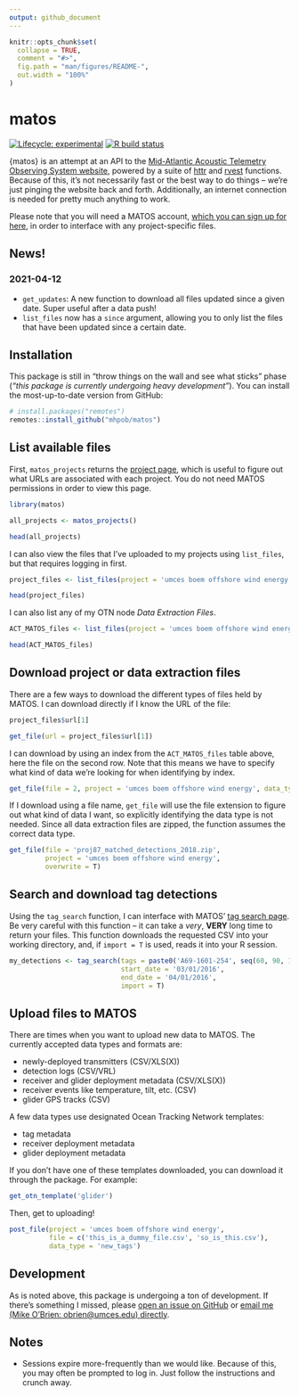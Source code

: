 ```yaml
---
output: github_document
---
```


<!-- README.md is generated from README.Rmd. Please edit this file -->
<!-- Very likely that you'll need to run rmarkdown::render('readme.rmd') rather than the knit button. -->
<!-- readme.html will be created and is unnecessary, so delete that. -->

```r
knitr::opts_chunk$set(
  collapse = TRUE,
  comment = "#>",
  fig.path = "man/figures/README-",
  out.width = "100%"
)
```

# matos

<!-- badges: start -->
[![Lifecycle: experimental](https://img.shields.io/badge/lifecycle-experimental-orange.svg)](https://www.tidyverse.org/lifecycle/#experimental)
[![R build status](https://github.com/mhpob/matos/workflows/R-CMD-check/badge.svg)](https://github.com/mhpob/matos/actions)
<!-- badges: end -->

{matos} is an attempt at an API to the [Mid-Atlantic Acoustic Telemetry Observing System website](https://matos.asascience.com/), powered by a suite of [httr](https://httr.r-lib.org/) and [rvest](https://rvest.tidyverse.org/) functions. Because of this, it's not necessarily fast or the best way to do things -- we're just pinging the website back and forth. Additionally, an internet connection is needed for pretty much anything to work.

Please note that you will need a MATOS account, [which you can sign up for here](https://matos.asascience.com/account/signup), in order to interface with any project-specific files.

## News!
### 2021-04-12
  - `get_updates`: A new function to download all files updated since a given date. Super useful after a data push!
  - `list_files` now has a `since` argument, allowing you to only list the files that have been updated since a certain date.

## Installation

This package is still in "throw things on the wall and see what sticks" phase (*"this package is currently undergoing heavy development"*). You can install the most-up-to-date version from GitHub:

```r
# install.packages("remotes")
remotes::install_github("mhpob/matos")
```

## List available files

First, `matos_projects` returns the [project page](https://matos.asascience.com/project), which is useful to figure out what URLs are associated with each project. You do not need MATOS permissions in order to view this page.

```r
library(matos)

all_projects <- matos_projects()

head(all_projects)
```

I can also view the files that I've uploaded to my projects using `list_files`, but that requires logging in first.

```r
project_files <- list_files(project = 'umces boem offshore wind energy', data_type = 'project')

head(project_files)
```

I can also list any of my OTN node *Data Extraction Files*.

```r
ACT_MATOS_files <- list_files(project = 'umces boem offshore wind energy', data_type = 'extraction')

head(ACT_MATOS_files)
```


## Download project or data extraction files

There are a few ways to download the different types of files held by MATOS. I can download directly if I know the URL of the file:

```r
project_files$url[1]

get_file(url = project_files$url[1])
```

I can download by using an index from the `ACT_MATOS_files` table above, here the file on the second row. Note that this means we have to specify what kind of data we're looking for when identifying by index.

```r
get_file(file = 2, project = 'umces boem offshore wind energy', data_type = 'extraction')
```

If I download using a file name, `get_file` will use the file extension to figure out what kind of data I want, so explicitly identifying the data type is not needed. Since all data extraction files are zipped, the function assumes the correct data type.
```r
get_file(file = 'proj87_matched_detections_2018.zip',
         project = 'umces boem offshore wind energy',
         overwrite = T)
```

## Search and download tag detections

Using the `tag_search` function, I can interface with MATOS' [tag search page](https://matos.asascience.com/search). Be very careful with this function -- it can take a *very*, **VERY** long time to return your files. This function downloads the requested CSV into your working directory, and, if `import = T` is used, reads it into your R session.

```r
my_detections <- tag_search(tags = paste0('A69-1601-254', seq(60, 90, 1)),
                            start_date = '03/01/2016',
                            end_date = '04/01/2016', 
                            import = T)
```

## Upload files to MATOS

There are times when you want to upload new data to MATOS. The currently accepted data types and formats are:

- newly-deployed transmitters (CSV/XLS(X))
- detection logs (CSV/VRL)
- receiver and glider deployment metadata (CSV/XLS(X))
- receiver events like temperature, tilt, etc. (CSV)
- glider GPS tracks (CSV)

A few data types use designated Ocean Tracking Network templates:

- tag metadata
- receiver deployment metadata
- glider deployment metadata

If you don't have one of these templates downloaded, you can download it through the package. For example:
```r
get_otn_template('glider')
```

Then, get to uploading!
```r
post_file(project = 'umces boem offshore wind energy',
          file = c('this_is_a_dummy_file.csv', 'so_is_this.csv'),
          data_type = 'new_tags')
```


## Development

As is noted above, this package is undergoing a ton of development. If there's something I missed, please [open an issue on GitHub](https://github.com/mhpob/matos/issues) or [email me (Mike O'Brien: obrien@umces.edu) directly](mailto:obrien@umces.edu).

## Notes

- Sessions expire more-frequently than we would like. Because of this, you may often be prompted to log in. Just follow the instructions and crunch away.
